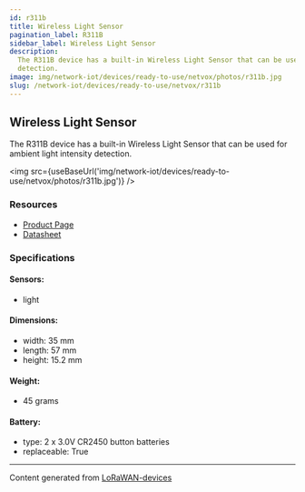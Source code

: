 ```yaml
---
id: r311b
title: Wireless Light Sensor
pagination_label: R311B
sidebar_label: Wireless Light Sensor
description:
  The R311B device has a built-in Wireless Light Sensor that can be used for ambient light intensity
  detection.
image: img/network-iot/devices/ready-to-use/netvox/photos/r311b.jpg
slug: /network-iot/devices/ready-to-use/netvox/r311b
---
```



## Wireless Light Sensor

The R311B device has a built-in Wireless Light Sensor that can be used for ambient light intensity
detection.

<img src={useBaseUrl('img/network-iot/devices/ready-to-use/netvox/photos/r311b.jpg')} />

### Resources

- [Product Page](http://www.netvox.com.tw/product.asp?pro=R311B)
- [Datasheet](http://www.netvox.com.tw/um/R311B/R311Bdatasheet.pdf)

### Specifications

#### Sensors:

- light

#### Dimensions:

- width: 35 mm
- length: 57 mm
- height: 15.2 mm

#### Weight:

- 45 grams

#### Battery:

- type: 2 x 3.0V CR2450 button batteries
- replaceable: True

---

Content generated from [LoRaWAN-devices](https://github.com/TheThingsNetwork/lorawan-devices)
